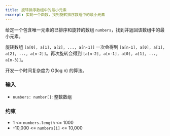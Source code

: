 ```yaml
---
title: 旋转排序数组中的最小元素
excerpt: 实现一个函数，找到旋转排序数组中的最小元素
---
```



给定一个包含唯一元素的已排序和旋转的数组 `numbers`，找到并返回该数组中的最小元素。

旋转数组 `[a[0], a[1], a[2], ..., a[n-1]]` 一次会得到 `[a[n-1], a[0], a[1], a[2], ..., a[n-2]]`。再次旋转会得到 `[a[n-2], a[n-1], a[0], a[1], ..., a[n-3]]`。

开发一个时间复杂度为 O(log n) 的算法。

### 输入

- `numbers: number[]`: 整数数组

<MDXTestExamples testCases={runTestCases} />

### 约束

- 1 &lt;= `numbers.length` &lt;= 1000
- -10,000 &lt;= `numbers[i]` &lt;= 10,000

